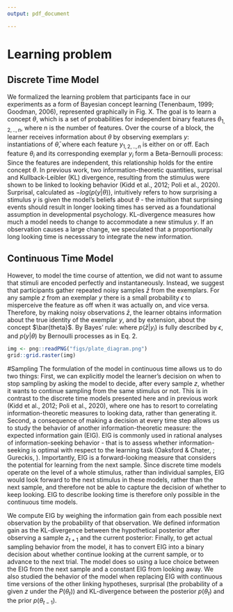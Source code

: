 ```yaml
---
output: pdf_document

---
```

# Learning problem

## Discrete Time Model
We formalized the learning problem that participants face in our experiments as a form of Bayesian concept learning (Tenenbaum, 1999; Goodman, 2006), represented graphically in Fig. X. The goal is to learn a concept $\theta$, which is a set of probabilities for independent binary features $\theta_{1,2,..,n}$, where n is the number of features. Over the course of a block, the learner receives information about $\theta$ by observing exemplars $y$: instantiations of $\bar{\theta}$, where each feature $y_{1,2,..,n}$ is either on or off. Each feature $\theta_i$ and its corresponding exemplar $y_i$ form a Beta-Bernoulli process:
\begin{eqnarray}
p(\theta_i) \sim Beta(\alpha_i,\beta_i) \\
p(y_i|\theta_i) \sim Bernoulli(\theta_i)
\end{eqnarray}
Since the features are independent, this relationship holds for the entire concept $\theta$. In previous work, two information-theoretic quantities, surprisal and Kullback-Leibler (KL) divergence, resulting from the stimulus were shown to be linked to looking behavior (Kidd et al., 2012; Poli et al., 2020). Surprisal, calculated as $-log(p(y|\theta))$, intuitively refers to how surprising a stimulus $y$ is given the model's beliefs about $\theta$ - the intuition that surprising events should result in longer looking times has served as a foundational assumption in developmental psychology. KL-divergence measures how much a model needs to change to accommodate a new stimulus $y$. If an observation causes a large change, we speculated that a proportionally long looking time is necesssary to integrate the new information. 

## Continuous Time Model

However, to model the time course of attention, we did not want to assume that stimuli are encoded perfectly and instantaneously. Instead, we suggest that participants gather repeated noisy samples $\bar{z}$ from the exemplars. For any sample $z$ from an exemplar $y$ there is a small probability $\epsilon$ to misperceive the feature as off when it was actually on, and vice versa.
Therefore, by making noisy observations $\bar{z}$, the learner obtains information about the true identity of the exemplar $y$, and by extension, about the concept $\bar{theta}$. By Bayes’ rule:
\begin{eqnarray}
P(\theta|\bar{z}) &= p(\bar{z}|y) p(y|\theta) p(\theta) / p(\bar{z})
\end{eqnarray}
where $p(\bar{z}|y_i)$ is fully described by $\epsilon$, and $p(y|\theta)$ by Bernoulli processes as in Eq. 2.

```r
img <- png::readPNG("figs/plate_diagram.png")
grid::grid.raster(img)
```
#Sampling
The formulation of the model in continuous time allows us to do two things: First, we can explicitly model the learner's decision on when to stop sampling by asking the model to decide, after every sample $z$, whether it wants to continue sampling from the same stimulus or not. This is in contrast to the discrete time models presented here and in previous work (Kidd et al., 2012; Poli et al., 2020), where one has to resort to correlating information-theoretic measures to looking data, rather than generating it. Second, a consequence of making a decision at every time step allows us to study the behavior of another information-theoretic measure: the expected information gain (EIG). EIG is commonly used in rational analyses of information-seeking behavior - that is to assess whether information-seeking is optimal with respect to the learning task (Oaksford & Chater, ; Gureckis, ). Importantly, EIG is a forward-looking measure that considers the potential for learning from the next sample. Since discrete time models  operate on the level of a whole stimulus, rather than individual samples, EIG would look forward to the next stimulus in these models, rather than the next sample, and therefore not be able to capture the decision of whether to keep looking. EIG to describe looking time is therefore only possible in the continuous time models.

We compute EIG by weighing the information gain from each possible next observation by the probability of that observation. We defined information gain as the KL-divergence between the hypothetical posterior after observing a sample $z_{t+1}$ and the current posterior:
\begin{eqnarray}
EIG(z_{t+1}) = \sum_{z_{t+1} \in [0,1]} p(z_{t+1}|\theta_t) * KL(\theta_{t+1}, p(\theta_t))
\end{eqnarray}
Finally, to get actual sampling behavior from the model, it has to convert EIG into a binary decision about whether continue looking at the current sample, or to advance to the next trial. The model does so using a luce choice between the EIG from the next sample and a constant EIG from looking away.
\begin{eqnarray}
p(look) = \frac{EIG(z_{t+1})}{EIG(z_{t+1})+EIG(world)}
\end{eqnarray}
We also studied the behavior of the model when replacing EIG with continuous time versions of the other linking hypotheses, surprisal (the probability of a given $z$ under the $P(\theta_t)$) and KL-divergence between the posterior $p(\theta_t)$ and the prior $p(\theta_{t-1})$.